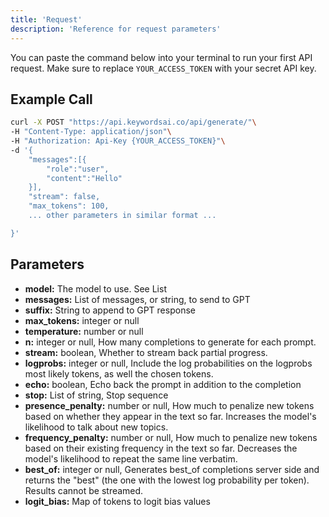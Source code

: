 ```yaml
---
title: 'Request'
description: 'Reference for request parameters'
---
```


You can paste the command below into your terminal to run your first API request. Make sure to replace `YOUR_ACCESS_TOKEN` with your secret API key.

## Example Call

```bash
curl -X POST "https://api.keywordsai.co/api/generate/"\
-H "Content-Type: application/json"\
-H "Authorization: Api-Key {YOUR_ACCESS_TOKEN}"\
-d '{
    "messages":[{
        "role":"user",
        "content":"Hello"
    }],
    "stream": false,
    "max_tokens": 100,
    ... other parameters in similar format ...

}'
```

## Parameters

- **model:** The model to use. See List
- **messages:** List of messages, or string, to send to GPT
- **suffix:** String to append to GPT response
- **max_tokens:** integer or null
- **temperature:** number or null
- **n:** integer or null, How many completions to generate for each prompt.
- **stream:** boolean, Whether to stream back partial progress.
- **logprobs:** integer or null, Include the log probabilities on the logprobs most likely tokens, as well the chosen tokens.
- **echo:** boolean, Echo back the prompt in addition to the completion
- **stop:** List of string, Stop sequence
- **presence_penalty:** number or null, How much to penalize new tokens based on whether they appear in the text so far. Increases the model's likelihood to talk about new topics.
- **frequency_penalty:** number or null, How much to penalize new tokens based on their existing frequency in the text so far. Decreases the model's likelihood to repeat the same line verbatim.
- **best_of:** integer or null, Generates best_of completions server side and returns the "best" (the one with the lowest log probability per token). Results cannot be streamed.
- **logit_bias:** Map of tokens to logit bias values